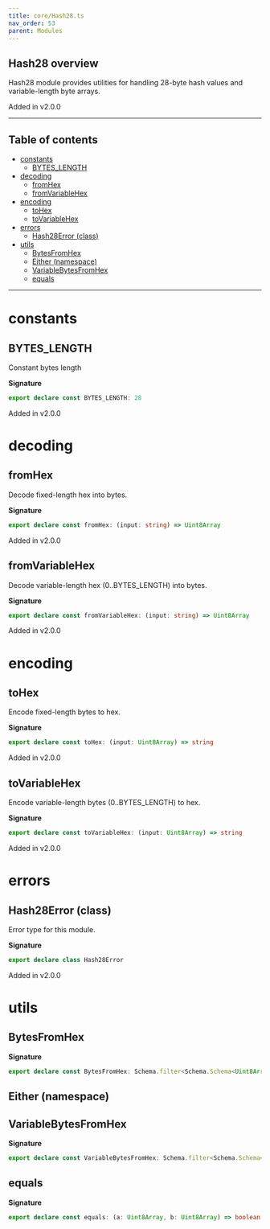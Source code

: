 ```yaml
---
title: core/Hash28.ts
nav_order: 53
parent: Modules
---
```


## Hash28 overview

Hash28 module provides utilities for handling 28-byte hash values and variable-length byte arrays.

Added in v2.0.0

---

<h2 className="text-delta">Table of contents</h2>

- [constants](#constants)
  - [BYTES_LENGTH](#bytes_length)
- [decoding](#decoding)
  - [fromHex](#fromhex)
  - [fromVariableHex](#fromvariablehex)
- [encoding](#encoding)
  - [toHex](#tohex)
  - [toVariableHex](#tovariablehex)
- [errors](#errors)
  - [Hash28Error (class)](#hash28error-class)
- [utils](#utils)
  - [BytesFromHex](#bytesfromhex)
  - [Either (namespace)](#either-namespace)
  - [VariableBytesFromHex](#variablebytesfromhex)
  - [equals](#equals)

---

# constants

## BYTES_LENGTH

Constant bytes length

**Signature**

```ts
export declare const BYTES_LENGTH: 28
```

Added in v2.0.0

# decoding

## fromHex

Decode fixed-length hex into bytes.

**Signature**

```ts
export declare const fromHex: (input: string) => Uint8Array
```

Added in v2.0.0

## fromVariableHex

Decode variable-length hex (0..BYTES_LENGTH) into bytes.

**Signature**

```ts
export declare const fromVariableHex: (input: string) => Uint8Array
```

Added in v2.0.0

# encoding

## toHex

Encode fixed-length bytes to hex.

**Signature**

```ts
export declare const toHex: (input: Uint8Array) => string
```

Added in v2.0.0

## toVariableHex

Encode variable-length bytes (0..BYTES_LENGTH) to hex.

**Signature**

```ts
export declare const toVariableHex: (input: Uint8Array) => string
```

Added in v2.0.0

# errors

## Hash28Error (class)

Error type for this module.

**Signature**

```ts
export declare class Hash28Error
```

Added in v2.0.0

# utils

## BytesFromHex

**Signature**

```ts
export declare const BytesFromHex: Schema.filter<Schema.Schema<Uint8Array, string, never>>
```

## Either (namespace)

## VariableBytesFromHex

**Signature**

```ts
export declare const VariableBytesFromHex: Schema.filter<Schema.Schema<Uint8Array, string, never>>
```

## equals

**Signature**

```ts
export declare const equals: (a: Uint8Array, b: Uint8Array) => boolean
```
